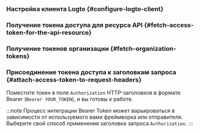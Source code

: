 

<ApiResourcesDescription />

### Настройка клиента Logto \{#configure-logto-client}

<ConfigApiResources />

### Получение токена доступа для ресурса API \{#fetch-access-token-for-the-api-resource}

<FetchAccessTokenForApiResources />

### Получение токенов организации \{#fetch-organization-tokens}

<FetchOrganizationTokenForUser />

### Присоединение токена доступа к заголовкам запроса \{#attach-access-token-to-request-headers}

Поместите токен в поле `Authorization` HTTP-заголовков в формате Bearer (`Bearer YOUR_TOKEN`), и вы готовы к работе.

:::note
Процесс интеграции Bearer Token может варьироваться в зависимости от используемого вами фреймворка или отправителя. Выберите свой способ применения заголовка запроса `Authorization`.
:::
